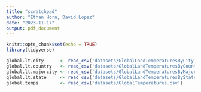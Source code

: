 ```yaml
---
title: "scratchpad"
author: "Ethan Horn, David Lopez"
date: "2023-11-17"
output: pdf_document
---
```


```r
knitr::opts_chunk$set(echo = TRUE)
library(tidyverse)
```

```r
global.lt.city      <- read_csv('datasets/GlobalLandTemperaturesByCity.csv')
global.lt.country   <- read_csv('datasets/GlobalLandTemperaturesByCountry.csv')
global.lt.majorcity <- read_csv('datasets/GlobalLandTemperaturesByMajorCity.csv')
global.lt.state     <- read_csv('datasets/GlobalLandTemperaturesByState.csv')
global.temps        <- read_csv('datasets/GlobalTemperatures.csv')
```